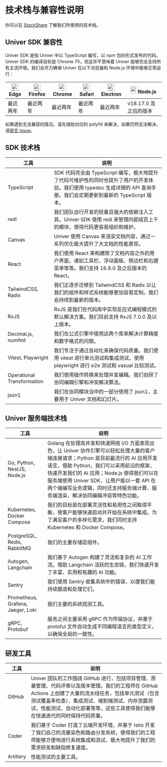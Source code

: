 # 技术栈与兼容性说明

你可以在 [StackShare](https://stackshare.io/dreamnum-inc/univer) 了解我们所使用的技术栈。

## Univer SDK 兼容性

Univer SDK 是指 Univer 中以 TypeScript 编写，以 npm 包的形式发布的代码。Univer SDK 的编译目标是 Chrome 70，但这并不意味着 Univer 能够完全支持所有主流环境。我们会尽力确保 Univer 在以下浏览器和 Node.js 环境中能够正常运行：

| [<img className="mx-auto" src="https://raw.githubusercontent.com/alrra/browser-logos/master/src/edge/edge_48x48.png" alt="Edge" width="24px" height="24px" />](http://godban.github.io/browsers-support-badges/)Edge | [<img className="mx-auto" src="https://raw.githubusercontent.com/alrra/browser-logos/master/src/firefox/firefox_48x48.png" alt="Firefox" width="24px" height="24px" />](http://godban.github.io/browsers-support-badges/)Firefox | [<img className="mx-auto" src="https://raw.githubusercontent.com/alrra/browser-logos/master/src/chrome/chrome_48x48.png" alt="Chrome" width="24px" height="24px" />](http://godban.github.io/browsers-support-badges/)Chrome | [<img className="mx-auto" src="https://raw.githubusercontent.com/alrra/browser-logos/master/src/safari/safari_48x48.png" alt="Safari" width="24px" height="24px" />](http://godban.github.io/browsers-support-badges/)Safari | [<img className="mx-auto" src="https://raw.githubusercontent.com/alrra/browser-logos/master/src/electron/electron_48x48.png" alt="Electron" width="24px" height="24px" />](http://godban.github.io/browsers-support-badges/)Electron | [<img className="mx-auto" src="https://nodejs.org/static/logos/jsIconGreen.svg" width="24px" height="24px" />](https://node.js.com)Node.js |
| --------- | --------- | --------- | --------- | --------- | --------- |
| 最近两年 | 最近两年 | 最近两年 | 最近两年 | 最近两年 | v18.17.0 及之后的版本 |

如果遇到无法兼容的情况，请先借助对应的 polyfill 来解决，如果仍然无法解决，请[提交 issue](https://github.com/dream-num/univer/issues/new/choose)。

## SDK 技术栈

| 工具 | 说明 |
| --- | --- |
| TypeScript | SDK 代码完全由 TypeScript 编写，极大地提升了代码可维护性的同时也提升了用户的开发体验。我们使用 typedoc 生成详细的 API 查询手册。我们会定期更新到最新的 TypeScript 版本。 |
| redi | 我们团队自行开发的轻量且强大的依赖注入工具。Univer SDK 使用 redi 来管理内部成百上千的模块，使得代码更容易组织和维护。 |
| Canvas | Univer 使用 Canvas 来渲染文档内容，通过一系列优化极大提升了大文档的性能表现。 |
| React | 我们使用 React 来构建除了文档内容之外的用户界面，诸如工具栏、浮动面板、侧边栏和右键菜单等等。我们支持 16.8.0 及之后版本的 React。 |
| TailwindCSS, Radix | 我们正逐步迁移到 TailwindCSS 和 Radix 以让我们的组件和样式系统能够更加容易定制。我们会持续到最新的版本。 |
| RxJS | RxJS 是我们在代码库中实现反应式编程模式的默认解决方案。我们目前支持 RxJS 7.0.0 及以上版本。 |
| Decimal.js, numfmt | 我们在公式引擎中使用这两个库来解决计算精度和数字格式的问题。 |
| Vitest, Playwright | 我们专注于通过自动化来确保代码质量。我们使用 vitest 进行单元测试和集成测试，使用 playwright 进行 e2e 测试和 vasual 比较测试。 |
| Operational Transformation | 我们使用操作转换来处理并发编辑。我们自研了协同编辑引擎和冲突解决算法。 |
| json1 | 我们在协同模块当中的一部分使用了 json1，主要用于 Univer 文档和幻灯片。 |

## Univer 服务端技术栈

| 工具 | 说明 |
| --- | --- |
| Go, Python, NestJS, Node.js | Golang 在处理高并发和快速网络 I/O 方面表现出色，让 Univer 协作引擎可以轻松处理大量的客户端连接请求；Python 是目前最流行的 AI 应用开发语言，借助 Python，我们可以采用前沿的框架，快速开发我们的 AI 应用；Node.js 使得我们可以在服务端使用 Univer SDK，让用户能以一套 API 在两个端编写业务逻辑，同时还支持服务端计算、服务端渲染、解决协同编辑冲突等特色功能。 |
| Kubernetes, Docker Compose | 我们的目标是在部署灵活性和易用性之间取得平衡，使客户能够快速启动并开始在系统中集成。为了满足客户的多样化需求，我们同时支持 Kubernetes 和 Docker Compose。 |
| PostgreSQL, Redis, RabbitMQ | 我们的主要存储层组件。 |
| Autogen, Langchain | 我们基于 Autogen 构建了灵活和复杂的 AI 工作流。借助 Langchain 活跃的生态链，我们快速开发了丰富、实用和有趣的 AI 功能。 |
| Sentry | 我们使用 Sentry 收集系统中的错误，以便我们能持续跟进和处理它们。 |
| Prometheus, Grafana, Jaeger, Loki | 我们主要的系统观测工具。 |
| gRPC, Protobuf | 服务之间主要采用 gRPC 作为传输协议，并基于 protoful 文件自动生成不同编程语言的类型定义，以确保全局的一致性。 |

## 研发工具

| 工具 | 说明 |
| --- | --- |
| GitHub | Univer 团队的工作围绕 GitHub 进行，包括项目管理、质量管理、代码评审以及版本管理。我们的工程师在 GitHub Actions 上创建了大量的流水线任务，包括单元测试（包含测试覆盖率检查）、集成测试、端到端测试、内存泄露测试，性能测试、自动化部署等等，这些工具使得我们能够在快速迭代的同时保持代码质量。 |
| Coder | 我们基于 Coder 打造了云端开发环境，并基于 Istio 开发了我们自己的流量染色和路由分发系统，使得我们的工程师能够方便地进行系统集成和测试，极大地提升了我们的需求研发和缺陷修复速度。 |
| Artillery | 性能测试的主要工具。 |

